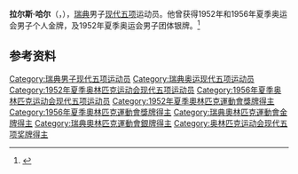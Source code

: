 {{NoteTA|G1=Sports}}
'''拉尔斯·哈尔'''（{{lang-sv|Lars Hall}}，{{bd|1927年|4月30日|1991年|4月26日|}}），[[瑞典|瑞典]]男子[[现代五项|现代五项]]运动员。他曾获得1952年和1956年夏季奥运会男子个人金牌，及1952年夏季奥运会男子团体银牌。<ref>{{Cite web|title=Lars HALL|url=https://www.olympic.org/lars-hall|accessdate=2021-03-15|date=2021-03-14|work=International Olympic Committee|language=en|archive-date=2017-03-26|archive-url=https://web.archive.org/web/20170326191552/https://www.olympic.org/lars-hall|dead-url=no}}</ref>

== 参考资料 ==
{{reflist}}

{{奥林匹克运动会现代五项比赛男子个人冠军}}

{{Authority control}}
{{DEFAULTSORT:Hall, Lars}}
[[Category:瑞典男子现代五项运动员|Category:瑞典男子现代五项运动员]]
[[Category:瑞典奥运现代五项运动员|Category:瑞典奥运现代五项运动员]]
[[Category:1952年夏季奥林匹克运动会现代五项运动员|Category:1952年夏季奥林匹克运动会现代五项运动员]]
[[Category:1956年夏季奥林匹克运动会现代五项运动员|Category:1956年夏季奥林匹克运动会现代五项运动员]]
[[Category:1952年夏季奧林匹克運動會獎牌得主|Category:1952年夏季奧林匹克運動會獎牌得主]]
[[Category:1956年夏季奧林匹克運動會獎牌得主|Category:1956年夏季奧林匹克運動會獎牌得主]]
[[Category:瑞典奧林匹克運動會金牌得主|Category:瑞典奧林匹克運動會金牌得主]]
[[Category:瑞典奧林匹克運動會銀牌得主|Category:瑞典奧林匹克運動會銀牌得主]]
[[Category:奥林匹克运动会现代五项奖牌得主|Category:奥林匹克运动会现代五项奖牌得主]]